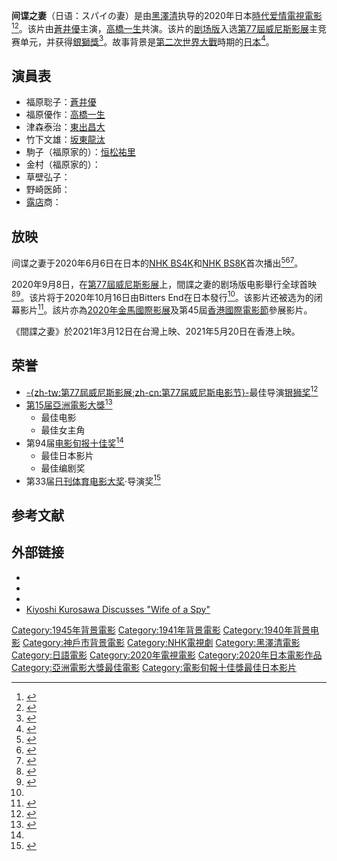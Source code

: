{{电视节目信息框
| 圖像          = Wife of a Spy poster.jpeg
| 圖像大小      = 
| 圖像說明      = 日本海报
| 声音制式 = 
| 图像制式 = [[超高畫質電視|超高畫質電視]] {{link-en|4320p}}
| 电视网 = [[日本广播协会|NHK]]
| 预算 = 
| 发行公司 = 
| 制作公司 = [[日本广播协会|日本广播协会]]<br>CVI Entertainment
| 每集长度 = 115分鐘
| 语言 = 日語
| 国家 = 日本
| 作曲 = [[浮雲_(吉他手)|浮雲]]
| 主演 = [[蒼井優|蒼井優]]<br>[[高橋一生|高橋一生]]<br>[[坂東龍汰|坂東龍汰]]<br>[[恒松祐里|恒松祐里]]<br>{{link-ja|笹野高史}}<br>[[東出昌大|東出昌大]]
| 导演 = [[黑澤清|黑澤清]]
| 类型 = [[時代劇_(日本)|時代劇]]<br>[[爱情片|爱情片]]
| aired = {{Start date|2020|06|06}}
}}
'''间谍之妻'''（日语：スパイの妻）是由[[黑澤清|黑澤清]]执导的2020年日本[[時代劇_(日本)|時代]][[爱情片|爱情]][[電視電影|電視電影]]<ref name="variety">{{Cite web|title=Kiyoshi Kurosawa's ''Wife of a Spy'' Picked up by Nikkatsu|url=https://variety.com/2020/film/asia/kiyoshi-kurosawa-wife-of-a-spy-nikkatsu-berlinale-2020-1203510121/|accessdate=2020-07-31|author=Frater|date=2020-02-21|first=Patrick|work=[[綜藝_(雜誌)|綜藝 (雜誌)]]|archive-date=2021-03-02|archive-url=https://web.archive.org/web/20210302200005/https://variety.com/2020/film/asia/kiyoshi-kurosawa-wife-of-a-spy-nikkatsu-berlinale-2020-1203510121/|dead-url=no}}</ref><ref name="teaser">{{Cite web|title=First Teaser for Kiyoshi Kurosawa's Romance Thriller ''Wife of a Spy''|url=https://thefilmstage.com/first-teaser-for-kiyoshi-kurosawas-romance-thriller-wife-of-a-spy/|accessdate=2020-07-30|author=Raup|date=2020-06-20|first=Jordan|language=en|archive-date=2021-03-25|archive-url=https://web.archive.org/web/20210325173415/https://thefilmstage.com/first-teaser-for-kiyoshi-kurosawas-romance-thriller-wife-of-a-spy/|dead-url=no}}</ref>。该片由[[蒼井優|蒼井優]]主演，[[高橋一生|高橋一生]]共演。该片的[[剧场版|剧场版]]入选[[第77屆威尼斯影展|第77屆威尼斯影展]]主竞赛单元，并获得[[銀獅獎_(電影)|銀獅獎]]<ref>{{Cite web|title=Venice Film Festival 2020 Winners: ''Nomadland'' Takes Golden Lion, Vanessa Kirby Is Best Actress|url=https://www.indiewire.com/2020/09/venice-film-festival-2020-winners-list-1234585982/|accessdate=2020-09-12|work=IndieWire|archive-date=2020-09-12|archive-url=https://web.archive.org/web/20200912180031/https://www.indiewire.com/2020/09/venice-film-festival-2020-winners-list-1234585982/|dead-url=no}}</ref>。故事背景是[[第二次世界大戰|第二次世界大戰]]時期的[[日本|日本]]<ref>{{Cite web|title=銀熊獎導演濱口龍介加持《間諜之妻》師徒聯手揭黑幕|url=https://stars.udn.com/star/story/10090/5307906|author=聯合新聞網}}</ref>。

== 演員表 ==
* 福原聡子：[[蒼井優|蒼井優]]
* 福原優作：[[高橋一生|高橋一生]]
* 津森泰治：[[東出昌大|東出昌大]]
* 竹下文雄：[[坂東龍汰|坂東龍汰]]
* 駒子（福原家的{{link-ja|女中}}）：[[恒松祐里|恒松祐里]]
* 金村（福原家的{{link-ja|執事}}）：{{link-ja|みのすけ}}
* 草壁弘子：{{link-ja|玄理 (演員)|玄理|玄理}}
* 野崎医師：{{link-ja|笹野高史}}
* [[露店|露店]]商：{{link-ja|佐藤佐吉|佐藤佐吉 (映画監督)}}

== 放映 ==
间谍之妻于2020年6月6日在日本的[[NHK_BS4K|NHK BS4K]]和[[NHK_BS8K|NHK BS8K]]首次播出<ref name="cinra">{{Cite web|title=黒沢清×蒼井優『スパイの妻』劇場版が10月に公開 予告編＆ティザーも|url=https://www.cinra.net/news/20200619-spy|accessdate=2020-07-30|date=2020-07-19|work=cinra.net|language=ja|archive-date=2021-05-06|archive-url=https://web.archive.org/web/20210506032029/https://www.cinra.net/news/20200619-spy|dead-url=no}}</ref><ref name="eiga">{{Cite web|title=黒沢清×蒼井優×高橋一生「スパイの妻」劇場版、10月16日公開|url=https://eiga.com/news/20200619/8/|accessdate=2020-07-30|date=2020-06-19|work=eiga.com|language=ja|archive-date=2020-12-24|archive-url=https://web.archive.org/web/20201224084248/https://eiga.com/news/20200619/8/|dead-url=no}}</ref><ref>{{Cite web|title=過去の放送 - スパイの妻 - NHK|url=https://www4.nhk.or.jp/P6363/5/|accessdate=2020-07-30|work=nhk.or.jp|publisher=[[日本广播协会|日本广播协会]]|language=ja|archive-date=2020-10-23|archive-url=https://web.archive.org/web/20201023192011/https://www4.nhk.or.jp/P6363/5/|dead-url=no}}</ref>。

2020年9月8日，在[[第77屆威尼斯影展|第77屆威尼斯影展]]上，間諜之妻的剧场版电影舉行全球首映<ref name="indiewire">{{Cite web|title=Venice Film Festival 2020 Full Lineup: Luca Guadagnino, Chloe Zhao, Gia Coppola, and More|url=https://www.indiewire.com/2020/07/venice-film-festival-2020-lineup-1234576400/|accessdate=2020-07-28|author=Sharf|date=2020-07-28|first=Zack|work=[[IndieWire|IndieWire]]|archive-date=2020-07-28|archive-url=https://web.archive.org/web/20200728092033/https://www.indiewire.com/2020/07/venice-film-festival-2020-lineup-1234576400/|dead-url=no}}</ref><ref name="competition">{{Cite web|title=Venezia 77 Competition|url=https://www.labiennale.org/en/cinema/2020/venezia-77-competition|accessdate=2020-07-28|date=2020-07-28|work=labiennale.org|publisher=[[威尼斯双年展|威尼斯双年展]]|archive-date=2020-07-28|archive-url=https://web.archive.org/web/20200728133557/https://www.labiennale.org/en/cinema/2020/venezia-77-competition|dead-url=no}}</ref>。该片将于2020年10月16日由Bitters End在日本發行<ref name="teaser" />。该影片还被选为{{link-en|第51届印度国际电影节|51st International Film Festival of India}}的闭幕影片<ref>{{Cite web|title=IFFI 2021: Everything to know about the film festival|url=https://indianexpress.com/article/entertainment/bollywood/iffi-2021-everything-to-know-about-the-film-festival-7143628/|author=Shekhar|date=2021-01-16|first=Mimansa|work=Indian Express|access-date=2021-03-25|archive-date=2021-03-03|archive-url=https://web.archive.org/web/20210303131122/https://indianexpress.com/article/entertainment/bollywood/iffi-2021-everything-to-know-about-the-film-festival-7143628/|dead-url=no}}</ref>。該片亦為[[2020年金馬國際影展|2020年金馬國際影展]]及第45屆[[香港國際電影節|香港國際電影節]]參展影片。

《間諜之妻》於2021年3月12日在台灣上映、2021年5月20日在香港上映。

==荣誉==
*[[第77屆威尼斯影展|-{zh-tw:第77屆威尼斯影展;zh-cn:第77届威尼斯电影节}-]]最佳导演[[銀獅獎_(電影)|银狮奖]]<ref name=":0">{{Cite web|title=《间谍之妻》问鼎电影旬报奖，水川麻美夺最佳女主角|url=https://www.thepaper.cn/newsDetail_forward_11167557|access-date=2021-10-10|author=程晓筠|date=2021-02-05|work=[[澎湃新闻|澎湃新闻]]|language=zh|archive-date=2021-10-10|archive-url=https://web.archive.org/web/20211010023049/https://www.thepaper.cn/newsDetail_forward_11167557|dead-url=no}}</ref>
*[[第15屆亞洲電影大獎|第15届亞洲電影大獎]]<ref>{{Cite web|title=亚洲电影大奖 刘亚仁再夺影帝 张艺谋得最佳导演|url=https://www.zaobao.com.sg/entertainment/story20211010-1201904|access-date=2021-10-10|date=2021-10-01|last=|first=|work=|publisher=[[联合早报|联合早报]]|language=zh|archive-date=2021-10-14|archive-url=https://web.archive.org/web/20211014081959/https://www.zaobao.com.sg/entertainment/story20211010-1201904|dead-url=no}}</ref>
**最佳电影
**最佳女主角
*第94届[[電影旬報|电影旬报十佳奖]]<ref name=":0" />
**最佳日本影片
**最佳编剧奖
*第33届[[日刊體育電影大獎|日刊体育电影大奖]]·导演奖<ref>{{Cite web|title=黒沢監督「いだてん」セット使い「スパイの妻」撮影 - 芸能 : 日刊スポーツ|url=https://www.nikkansports.com/entertainment/news/202012280000371.html|access-date=2021-10-10|date=2020-12-28|work=|publisher=[[日刊體育|日刊體育]]|language=ja|archive-date=2021-10-19|archive-url=https://web.archive.org/web/20211019105808/https://www.nikkansports.com/entertainment/news/202012280000371.html|dead-url=no}}</ref>

==参考文献==
{{reflist}}

== 外部链接 ==
* {{Imdb title|11917942|Wife of a Spy}}
*{{Douban|id=34852385}}
*{{1905电影网|id=2253220}}
* [https://mubi.com/notebook/posts/kiyoshi-kurosawa-discusses-wife-of-a-spy Kiyoshi Kurosawa Discusses "Wife of a Spy"] {{Wayback|url=https://mubi.com/notebook/posts/kiyoshi-kurosawa-discusses-wife-of-a-spy |date=20201008192026 }}

{{黑泽清}}
{{電影旬報十佳獎最佳日本影片}}
{{亞洲電影大獎最佳電影}}

[[Category:1945年背景電影|Category:1945年背景電影]]
[[Category:1941年背景電影|Category:1941年背景電影]]
[[Category:1940年背景电影|Category:1940年背景电影]]
[[Category:神戶市背景電影|Category:神戶市背景電影]]
[[Category:NHK電視劇|Category:NHK電視劇]]
[[Category:黑澤清電影|Category:黑澤清電影]]
[[Category:日語電影|Category:日語電影]]
[[Category:2020年電視電影|Category:2020年電視電影]]
[[Category:2020年日本電影作品|Category:2020年日本電影作品]]
[[Category:亞洲電影大獎最佳電影|Category:亞洲電影大獎最佳電影]]
[[Category:電影旬報十佳獎最佳日本影片|Category:電影旬報十佳獎最佳日本影片]]